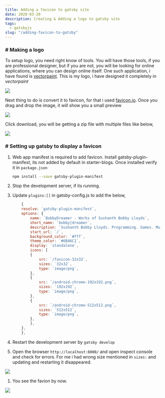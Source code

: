 ```yaml
---
title: Adding a favicon to gatsby site
date: 2020-03-20
description: Creating & Adding a logo to gatsby site
tags:
  - gatsbyjs
slug: "/adding-favicon-to-gatsby"
---
```


### # Making a logo

To setup logo, you need right know of tools. You will have those tools, if you are professional designer, but if you are not, you will be looking for online applications, where you can design online itself. One such application, i have found is [vectorpaint](https://vectorpaint.yaks.co.nz/). This is my logo, i have designed it completely in *vectorpaint*

![](./BD-Logo1.PNG)

Next thing to do is convert it to favicon, for that i used [favicon.io](https://favicon.io/favicon-converter/). Once you drag and drop the image, it will show you a small preview

![](./favicon0.PNG)

Click download, you will be getting a zip file with multiple files like below, 

![](./favicon1.PNG)

### # Setting up gatsby to display a favicon
1. Web app manifest is required to add favicon. Install gatsby-plugin-manifest, its not added by default in starter-blogs. Once installed verify it in ```package.json```
    ```sh
    npm install --save gatsby-plugin-manifest
    ```

1. Stop the development server, if its running. 

1. Update ```plugins:[]``` in gatsby-config.js to add the below, 
    ```js
        {
        resolve: `gatsby-plugin-manifest`,
        options: {
            name: `BobbyDreamer - Works of Sushanth Bobby Lloyds`,
            short_name: `bobby|dreamer`,
            description: `Sushanth Bobby Lloyds. Programming. Games. Music. Videos. Resume. Experiments.`,
            start_url: `/`,
            background_color: `#fff`,
            theme_color: `#6B46C1`,
            display: `standalone`,
            icons: [
            {
                src: `/favicon-32x32`,
                sizes: `32x32`,
                type: `image/png`,
            },
            {
                src: `/android-chrome-192x192.png`,
                sizes: `192x192`,
                type: `image/png`,
            },
            {
                src: `/android-chrome-512x512.png`,
                sizes: `512x512`,
                type: `image/png`,
            },
            ],
        }, 
        },
    ```
1. Restart the development server by ```gatsby develop```
1. Open the browser ```http://localhost:8000/``` and open inspect console and check for errors. For me i had wrong size mentioned in ```sizes:``` and updating and restarting it disappeared. 

![](./favicon2.PNG)

1. You see the favion by now. 

![](./favicon3.PNG)